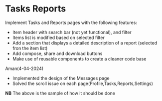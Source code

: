 # Tasks Reports
Implement Tasks and Reports pages with the following features:

- Item header with search bar (not yet functional), and filter
- Items list is modified based on selected filter
- Add a section that displays a detailed description of a report
(selected fron the item list)
- Add compose, share and download buttons
- Make use of reusable components to create a cleaner code base

Aman(4-04-2024)
- Implemented the design of the Messages page
- Solved the scroll issue on each page(Profile,Tasks,Reports,Settings)


**NB** The above is the sample of how it should be done
